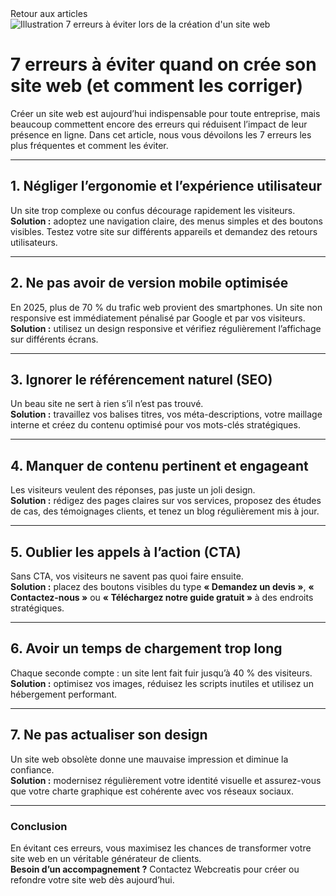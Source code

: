 
<MdxLayout>

<Link data-link="link" href="https://www.webcreatis.fr/blog" className="buttonAction">
    Retour aux articles
</Link>

<div className="w-full h-28 flex justify-center my-8">
<Image 
  src="/images/thumbnails/erreurs-creation-site-internet.webp" 
  alt="Illustration 7 erreurs à éviter lors de la création d'un site web" 
  width={1300} 
  height={300} 
  className='w-full object-cover rounded-lg'
/>
</div>

# 7 erreurs à éviter quand on crée son site web (et comment les corriger)

<p>Créer un site web est aujourd’hui indispensable pour toute entreprise, mais beaucoup commettent encore des erreurs qui réduisent l’impact de leur présence en ligne. Dans cet article, nous vous dévoilons les 7 erreurs les plus fréquentes et comment les éviter.</p>

---

## 1. Négliger l’ergonomie et l’expérience utilisateur  

Un site trop complexe ou confus décourage rapidement les visiteurs.  
**Solution :** adoptez une navigation claire, des menus simples et des boutons visibles. Testez votre site sur différents appareils et demandez des retours utilisateurs.

---

## 2. Ne pas avoir de version mobile optimisée  

En 2025, plus de 70 % du trafic web provient des smartphones. Un site non responsive est immédiatement pénalisé par Google et par vos visiteurs.  
**Solution :** utilisez un design responsive et vérifiez régulièrement l’affichage sur différents écrans.

---

## 3. Ignorer le référencement naturel (SEO)  

Un beau site ne sert à rien s’il n’est pas trouvé.  
**Solution :** travaillez vos balises titres, vos méta-descriptions, votre maillage interne et créez du contenu optimisé pour vos mots-clés stratégiques.

---

## 4. Manquer de contenu pertinent et engageant  

Les visiteurs veulent des réponses, pas juste un joli design.  
**Solution :** rédigez des pages claires sur vos services, proposez des études de cas, des témoignages clients, et tenez un blog régulièrement mis à jour.

---

## 5. Oublier les appels à l’action (CTA)  

Sans CTA, vos visiteurs ne savent pas quoi faire ensuite.  
**Solution :** placez des boutons visibles du type **« Demandez un devis »**, **« Contactez-nous »** ou **« Téléchargez notre guide gratuit »** à des endroits stratégiques.

---

## 6. Avoir un temps de chargement trop long  

Chaque seconde compte : un site lent fait fuir jusqu’à 40 % des visiteurs.  
**Solution :** optimisez vos images, réduisez les scripts inutiles et utilisez un hébergement performant.

---

## 7. Ne pas actualiser son design  

Un site web obsolète donne une mauvaise impression et diminue la confiance.  
**Solution :** modernisez régulièrement votre identité visuelle et assurez-vous que votre charte graphique est cohérente avec vos réseaux sociaux.

---

### Conclusion  

En évitant ces erreurs, vous maximisez les chances de transformer votre site web en un véritable générateur de clients.  
**Besoin d’un accompagnement ?** Contactez <Link href="/contact" data-link="link" className="buttonAction text-green font-bold hover:underline">Webcreatis</Link>  pour créer ou refondre votre site web dès aujourd’hui.

</MdxLayout>
